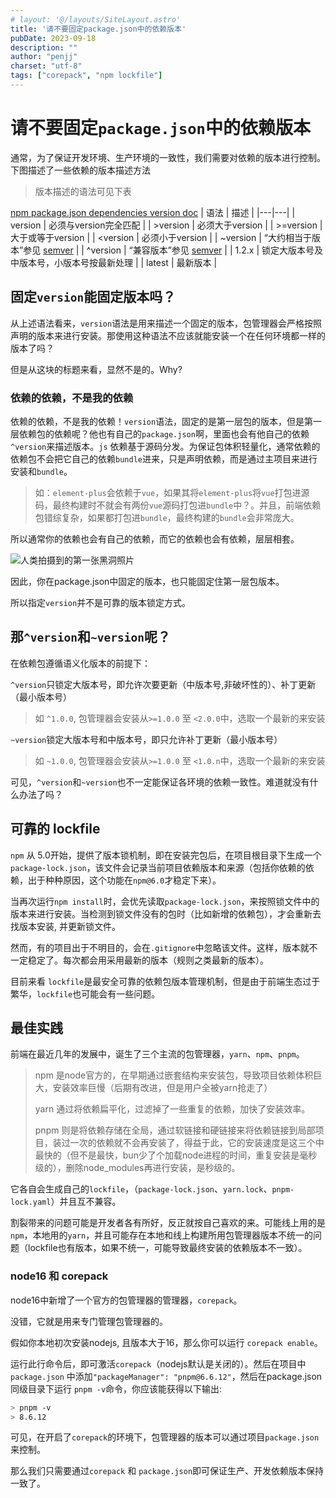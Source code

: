 ```yaml
---
# layout: '@/layouts/SiteLayout.astro'
title: '请不要固定package.json中的依赖版本'
pubDate: 2023-09-18
description: ""
author: "penjj"
charset: "utf-8"
tags: ["corepack", "npm lockfile"]
---
```




# 请不要固定`package.json`中的依赖版本

通常，为了保证开发环境、生产环境的一致性，我们需要对依赖的版本进行控制。下图描述了一些依赖的版本描述方法

> 版本描述的语法可见下表

[npm package.json dependencies version doc](https://docs.npmjs.com/cli/v7/configuring-npm/package-json/#dependencies)
| 语法 | 描述 |
|---|---|
| version | 必须与version完全匹配 |
| >version | 必须大于version |
| >=version | 大于或等于version |
| \<version | 必须小于version |
| ~version | “大约相当于版本”参见 [semver](https://github.com/npm/node-semver#versions) |
| ^version | “兼容版本”参见 [semver](https://github.com/npm/node-semver#versions) |
| 1.2.x | 锁定大版本号及中版本号，小版本号按最新处理 |
| latest | 最新版本 |



## 固定`version`能固定版本吗？
从上述语法看来，`version`语法是用来描述一个固定的版本，包管理器会严格按照声明的版本来进行安装。那使用这种语法不应该就能安装一个在任何环境都一样的版本了吗？

但是从这块的标题来看，显然不是的。Why?

### 依赖的依赖，不是我的依赖
依赖的依赖，不是我的依赖！`version`语法，固定的是第一层包的版本，但是第一层依赖包的依赖呢？他也有自己的`package.json`啊，里面也会有他自己的依赖`^version`来描述版本。`js`
依赖基于源码分发。为保证包体积轻量化，通常依赖的依赖包不会把它自己的依赖`bundle`进来，只是声明依赖，而是通过主项目来进行安装和`bundle`。

> 如：`element-plus`会依赖于`vue`，如果其将`element-plus`将`vue`打包进源码，最终构建时不就会有两份`vue`源码打包进`bundle`中？。并且，前端依赖包错综复杂，如果都打包进`bundle`，最终构建的`bundle`会非常庞大。

所以通常你的依赖也会有自己的依赖，而它的依赖也会有依赖，层层相套。

<Image src={hole} alt="人类拍摄到的第一张黑洞照片"/>

因此，你在package.json中固定的版本，也只能固定住第一层包版本。

所以指定`version`并不是可靠的版本锁定方式。

## 那`^version`和`~version`呢？

在依赖包遵循语义化版本的前提下：

`^version`只锁定大版本号，即允许次要更新（中版本号,非破坏性的）、补丁更新（最小版本号）
> 如 `^1.0.0`, 包管理器会安装从`>=1.0.0` 至 `<2.0.0`中，选取一个最新的来安装

`~version`锁定大版本号和中版本号，即只允许补丁更新（最小版本号）
> 如 `~1.0.0`, 包管理器会安装从`>=1.0.0` 至 `<1.0.n`中，选取一个最新的来安装

可见，`^version`和`~version`也不一定能保证各环境的依赖一致性。难道就没有什么办法了吗？


## 可靠的 lockfile

`npm` 从 5.0开始，提供了版本锁机制，即在安装完包后，在项目根目录下生成一个`package-lock.json`，该文件会记录当前项目依赖版本和来源（包括你依赖的依赖，出于种种原因，这个功能在`npm@6.0`才稳定下来）。

当再次运行`npm install`时，会优先读取`package-lock.json`，来按照锁文件中的版本来进行安装。当检测到锁文件没有的包时（比如新增的依赖包），才会重新去找版本安装, 并更新锁文件。

然而，有的项目出于不明目的，会在`.gitignore`中忽略该文件。这样，版本就不一定稳定了。每次都会用采用最新的版本（规则之类最新的版本）。

目前来看 `lockfile`是最安全可靠的依赖包版本管理机制，但是由于前端生态过于繁华，`lockfile`也可能会有一些问题。


## 最佳实践
前端在最近几年的发展中，诞生了三个主流的包管理器，`yarn`、`npm`、`pnpm`。

> npm 是node官方的，在早期通过嵌套结构来安装包，导致项目依赖体积巨大，安装效率巨慢（后期有改进，但是用户全被yarn抢走了）
> 
> yarn 通过将依赖扁平化，过滤掉了一些重复的依赖，加快了安装效率。
>
> pnpm 则是将依赖存储在全局，通过软链接和硬链接来将依赖链接到局部项目，装过一次的依赖就不会再安装了，得益于此，它的安装速度是这三个中最快的（但不是最快，bun少了个加载node进程的时间，重复安装是毫秒级的），删除node_modules再进行安装，是秒级的。

它各自会生成自己的`lockfile`，（`package-lock.json`、`yarn.lock`、`pnpm-lock.yaml`）并且互不兼容。

割裂带来的问题可能是开发者各有所好，反正就按自己喜欢的来。可能线上用的是`npm`，本地用的`yarn`，并且可能存在本地和线上构建所用包管理器版本不统一的问题（lockfile也有版本，如果不统一，可能导致最终安装的依赖版本不一致）。


### node16 和 corepack
node16中新增了一个官方的包管理器的管理器，`corepack`。

没错，它就是用来专门管理包管理器的。

假如你本地初次安装nodejs, 且版本大于16，那么你可以运行 `corepack enable`。

运行此行命令后，即可激活`corepack`（nodejs默认是关闭的）。然后在项目中`package.json`
中添加`"packageManager": "pnpm@6.6.12"`，然后在package.json同级目录下运行 `pnpm -v`命令，你应该能获得以下输出:

```bash
> pnpm -v
> 8.6.12
```

可见，在开启了`corepack`的环境下，包管理器的版本可以通过项目`package.json`来控制。

那么我们只需要通过`corepack` 和 `package.json`即可保证生产、开发依赖版本保持一致了。
